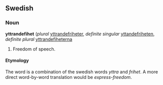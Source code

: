 ==Swedish==

===Noun===
'''yttrandefihet''' (''plural'' [[yttrandefriheter]], ''definite singular'' [[yttandefriheten]], ''definite plural'' [[yttrandefiheterna]]

# Freedom of speech.

====Etymology====
{{rfc-level|Etymology not at level 3}}
The word is a combination of the swedish words ''yttra'' and ''frihet''. A more direct word-by-word translation would be ''express-freedom''.
